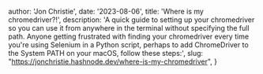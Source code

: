 
  author: 'Jon Christie',
  date: '2023-08-06',
  title: 'Where is my chromedriver?!',
  description:
    'A quick guide to setting up your chromedriver so you can use it from anywhere in the terminal without specifying the full path. Anyone getting frustrated with finding your chromedriver every time you\'re using Selenium in a Python script, perhaps to add ChromeDriver to the System PATH on your macOS, follow these steps:',
    slug: "https://jonchristie.hashnode.dev/where-is-my-chromedriver",
}

